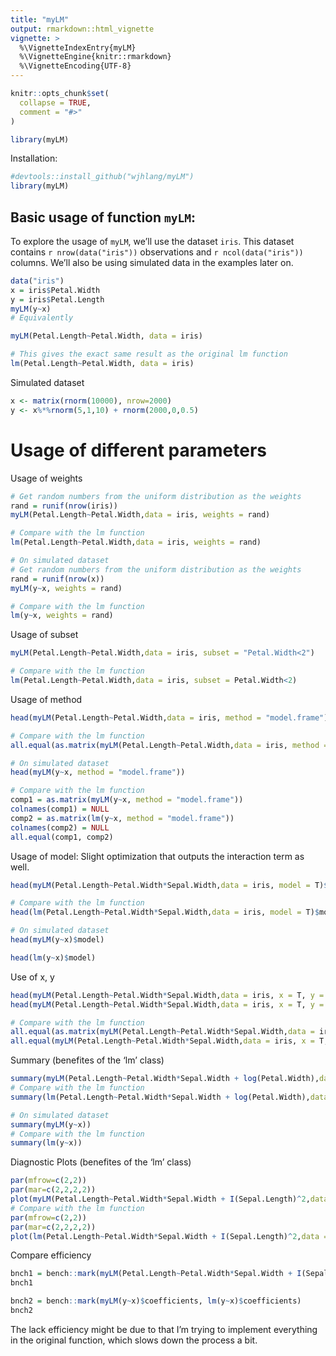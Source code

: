 ```yaml
---
title: "myLM"
output: rmarkdown::html_vignette
vignette: >
  %\VignetteIndexEntry{myLM}
  %\VignetteEngine{knitr::rmarkdown}
  %\VignetteEncoding{UTF-8}
---
```


```r
knitr::opts_chunk$set(
  collapse = TRUE,
  comment = "#>"
)
```

```r
library(myLM)
```

Installation:

```r
#devtools::install_github("wjhlang/myLM")
library(myLM)
```

## Basic usage of function `myLM`:
To explore the usage of `myLM`, we'll use the dataset `iris`. This dataset contains `r nrow(data("iris"))` observations and `r ncol(data("iris"))` columns. We'll also be using simulated data in the examples later on.
```r
data("iris")
x = iris$Petal.Width
y = iris$Petal.Length
myLM(y~x)
# Equivalently

myLM(Petal.Length~Petal.Width, data = iris)

# This gives the exact same result as the original lm function
lm(Petal.Length~Petal.Width, data = iris)
```

Simulated dataset

```r
x <- matrix(rnorm(10000), nrow=2000)
y <- x%*%rnorm(5,1,10) + rnorm(2000,0,0.5)
```

# Usage of different parameters
Usage of weights

```r
# Get random numbers from the uniform distribution as the weights
rand = runif(nrow(iris))
myLM(Petal.Length~Petal.Width,data = iris, weights = rand)

# Compare with the lm function
lm(Petal.Length~Petal.Width,data = iris, weights = rand)

# On simulated dataset
# Get random numbers from the uniform distribution as the weights
rand = runif(nrow(x))
myLM(y~x, weights = rand)

# Compare with the lm function
lm(y~x, weights = rand)
```

Usage of subset

```r
myLM(Petal.Length~Petal.Width,data = iris, subset = "Petal.Width<2")

# Compare with the lm function
lm(Petal.Length~Petal.Width,data = iris, subset = Petal.Width<2)
```
Usage of method

```r
head(myLM(Petal.Length~Petal.Width,data = iris, method = "model.frame"))

# Compare with the lm function
all.equal(as.matrix(myLM(Petal.Length~Petal.Width,data = iris, method = "model.frame")), as.matrix(lm(Petal.Length~Petal.Width,data = iris, method = "model.frame")))

# On simulated dataset
head(myLM(y~x, method = "model.frame"))

# Compare with the lm function
comp1 = as.matrix(myLM(y~x, method = "model.frame"))
colnames(comp1) = NULL
comp2 = as.matrix(lm(y~x, method = "model.frame"))
colnames(comp2) = NULL
all.equal(comp1, comp2)
```

Usage of model: Slight optimization that outputs the interaction term as well.

```r
head(myLM(Petal.Length~Petal.Width*Sepal.Width,data = iris, model = T)$model) # Same as myLM(Petal.Length~Petal.Width,data = iris)

# Compare with the lm function
head(lm(Petal.Length~Petal.Width*Sepal.Width,data = iris, model = T)$model)

# On simulated dataset
head(myLM(y~x)$model)

head(lm(y~x)$model)
```
Use of x, y

```r
head(myLM(Petal.Length~Petal.Width*Sepal.Width,data = iris, x = T, y = T)$x)
head(myLM(Petal.Length~Petal.Width*Sepal.Width,data = iris, x = T, y = T)$y)

# Compare with the lm function
all.equal(as.matrix(myLM(Petal.Length~Petal.Width*Sepal.Width,data = iris, x = T, y = T)$x),as.matrix(lm(Petal.Length~Petal.Width*Sepal.Width,data = iris, x = T, y = T)$x))
all.equal(myLM(Petal.Length~Petal.Width*Sepal.Width,data = iris, x = T, y = T)$y,lm(Petal.Length~Petal.Width*Sepal.Width,data = iris, x = T, y = T)$y)
```

Summary (benefites of the 'lm' class)

```r
summary(myLM(Petal.Length~Petal.Width*Sepal.Width + log(Petal.Width),data = iris))
# Compare with the lm function
summary(lm(Petal.Length~Petal.Width*Sepal.Width + log(Petal.Width),data = iris))

# On simulated dataset
summary(myLM(y~x))
# Compare with the lm function
summary(lm(y~x))
```

Diagnostic Plots (benefites of the 'lm' class)

```r
par(mfrow=c(2,2))
par(mar=c(2,2,2,2))
plot(myLM(Petal.Length~Petal.Width*Sepal.Width + I(Sepal.Length)^2,data = iris))
# Compare with the lm function
par(mfrow=c(2,2))
par(mar=c(2,2,2,2))
plot(lm(Petal.Length~Petal.Width*Sepal.Width + I(Sepal.Length)^2,data = iris))
```

Compare efficiency

```r
bnch1 = bench::mark(myLM(Petal.Length~Petal.Width*Sepal.Width + I(Sepal.Length)^2,data = iris)$coefficients, lm(Petal.Length~Petal.Width*Sepal.Width + I(Sepal.Length)^2,data = iris)$coefficients)
bnch1

bnch2 = bench::mark(myLM(y~x)$coefficients, lm(y~x)$coefficients)
bnch2
```

The lack efficiency might be due to that I'm trying to implement everything in the original function, which slows down the process a bit.

